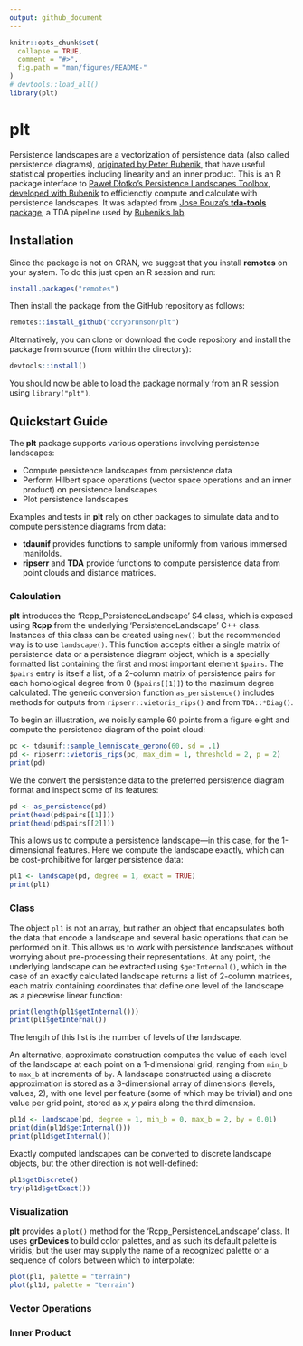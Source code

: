 ```yaml
---
output: github_document
---
```


<!-- README.md is generated from README.rmd. Please edit that file -->

```r
knitr::opts_chunk$set(
  collapse = TRUE,
  comment = "#>",
  fig.path = "man/figures/README-"
)
# devtools::load_all()
library(plt)
```

# plt

Persistence landscapes are a vectorization of persistence data (also called persistence diagrams), [originated by Peter Bubenik](https://jmlr.csail.mit.edu/papers/v16/bubenik15a.html), that have useful statistical properties including linearity and an inner product.
This is an R package interface to [Paweł Dłotko's Persistence Landscapes Toolbox](https://www2.math.upenn.edu/~dlotko/persistenceLandscape.html), [developed with Bubenik](https://www.sciencedirect.com/science/article/pii/S0747717116300104) to efficienctly compute and calculate with persistence landscapes.
It was adapted from [Jose Bouza's **tda-tools** package](https://github.com/jjbouza/tda-tools), a TDA pipeline used by [Bubenik's lab](https://people.clas.ufl.edu/peterbubenik/researchgroup/).

## Installation

Since the package is not on CRAN, we suggest that you install **remotes** on your system. To do this just open an R session and run:

```r
install.packages("remotes")
```

Then install the package from the GitHub repository as follows:

```r
remotes::install_github("corybrunson/plt")
```

Alternatively, you can clone or download the code repository and install the package from source (from within the directory):

```r
devtools::install()
```

You should now be able to load the package normally from an R session using
`library("plt")`.

## Quickstart Guide

The **plt** package supports various operations involving persistence landscapes:

* Compute persistence landscapes from persistence data
* Perform Hilbert space operations (vector space operations and an inner product) on persistence landscapes
* Plot persistence landscapes

Examples and tests in **plt** rely on other packages to simulate data and to compute persistence diagrams from data:

* **tdaunif** provides functions to sample uniformly from various immersed manifolds.
* **ripserr** and **TDA** provide functions to compute persistence data from point clouds and distance matrices.

### Calculation

**plt** introduces the 'Rcpp_PersistenceLandscape' S4 class, which is exposed using **Rcpp** from the underlying 'PersistenceLandscape' C++ class.
Instances of this class can be created using `new()` but the recommended way is to use `landscape()`.
This function accepts either a single matrix of persistence data or a persistence diagram object, which is a specially formatted list containing the first and most important element `$pairs`.
The `$pairs` entry is itself a list, of a 2-column matrix of persistence pairs for each homological degree from 0 (`$pairs[[1]]`) to the maximum degree calculated.
The generic conversion function `as_persistence()` includes methods for outputs from `ripserr::vietoris_rips()` and from `TDA::*Diag()`.

To begin an illustration, we noisily sample 60 points from a figure eight and compute the persistence diagram of the point cloud:

```r
pc <- tdaunif::sample_lemniscate_gerono(60, sd = .1)
pd <- ripserr::vietoris_rips(pc, max_dim = 1, threshold = 2, p = 2)
print(pd)
```

We the convert the persistence data to the preferred persistence diagram format and inspect some of its features:

```r
pd <- as_persistence(pd)
print(head(pd$pairs[[1]]))
print(head(pd$pairs[[2]]))
```

This allows us to compute a persistence landscape---in this case, for the 1-dimensional features.
Here we compute the landscape exactly, which can be cost-prohibitive for larger persistence data:

```r
pl1 <- landscape(pd, degree = 1, exact = TRUE)
print(pl1)
```

### Class

The object `pl1` is not an array, but rather an object that encapsulates both the data that encode a landscape and several basic operations that can be performed on it.
This allows us to work with persistence landscapes without worrying about pre-processing their representations.
At any point, the underlying landscape can be extracted using `$getInternal()`, which in the case of an exactly calculated landscape returns a list of 2-column matrices, each matrix containing coordinates that define one level of the landscape as a piecewise linear function:

```r
print(length(pl1$getInternal()))
print(pl1$getInternal())
```

The length of this list is the number of levels of the landscape.

An alternative, approximate construction computes the value of each level of the landscape at each point on a 1-dimensional grid, ranging from `min_b` to `max_b` at increments of `by`.
A landscape constructed using a discrete approximation is stored as a 3-dimensional array of dimensions (levels, values, 2), with one level per feature (some of which may be trivial) and one value per grid point, stored as $x,y$ pairs along the third dimension.

```r
pl1d <- landscape(pd, degree = 1, min_b = 0, max_b = 2, by = 0.01)
print(dim(pl1d$getInternal()))
print(pl1d$getInternal())
```

Exactly computed landscapes can be converted to discrete landscape objects, but the other direction is not well-defined:

```r
pl1$getDiscrete()
try(pl1d$getExact())
```

### Visualization

**plt** provides a `plot()` method for the 'Rcpp_PersistenceLandscape' class.
It uses **grDevices** to build color palettes, and as such its default palette is viridis; but the user may supply the name of a recognized palette or a sequence of colors between which to interpolate:

```r
plot(pl1, palette = "terrain")
plot(pl1d, palette = "terrain")
```

### Vector Operations



### Inner Product



